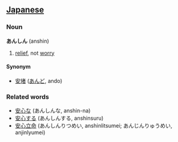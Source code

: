 == [[Japanese]] ==
===Noun===
'''あんしん''' (anshin)


# [[relief]], not [[worry]]

====Synonym====
* [[安堵]] ([[あんど]], ando)

===Related words===
* [[安心な]] (あんしんな, anshin-na)
* [[安心する]] (あんしんする, anshinsuru)
* [[安心立命]] (あんしんりつめい, anshinlitsumei; あんじんりゅうめい, anjinlyumei)